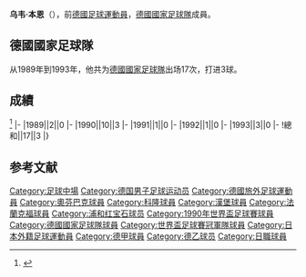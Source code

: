 {{Infobox football biography
|name=乌韦·本恩
|image=Uwe Bein.jpg
|fullname=Uwe Bein
|birth_date={{Birth date and age|1960|9|26}}
|cityofbirth=[[黑林根|黑林根]]
|countryofbirth=[[德國|德國]]
|height=
|position=[[中场|中场]]
|currentclub=
|years=1978-1984<br/>1984-1987<br/>1987-1989<br/>1989-1994<br/>1994-1997<br/>1997-1998
|clubs=[[奥芬巴赫踢球者足球俱乐部|奥芬巴赫]]<br/>[[科隆足球俱乐部|科隆]]<br/>[[汉堡体育俱乐部|漢堡]]<br/>[[法兰克福足球俱乐部|法蘭克福]]<br/>[[浦和紅鑽|浦和紅鑽]]<br/>[[VfB吉森|吉森]]
|caps(goals)=
|nationalyears=1989-1993
|nationalteam=[[德國國家足球隊|德國]]
|nationalcaps(goals)=17 (3)
}}
'''乌韦·本恩'''（{{Bd|1960年|9月26日||}}），前[[德國|德國]][[足球|足球]][[運動員|運動員]]，[[德國國家足球隊|德國國家足球隊]]成員。

==德國國家足球隊==
从1989年到1993年，他共为[[德國國家足球隊|德國國家足球隊]]出场17次，打进3球。

==成績==
<ref>{{Cite web |url=http://www.national-football-teams.com/player/14284/Uwe_Bein.html |title=National Football Teams |accessdate=2015-09-14 |archive-date=2020-11-25 |archive-url=https://web.archive.org/web/20201125023313/https://www.national-football-teams.com/player/14284/Uwe_Bein.html |dead-url=no }}</ref>
{{Football player national team statistics|GER}}
|-
|1989||2||0
|-
|1990||10||3
|-
|1991||1||0
|-
|1992||1||0
|-
|1993||3||0
|-
!總和||17||3
|}

==参考文献==
{{reflist}}

{{Germany-sport-bio-stub}}
{{Soccer-player-stub}}
{{1990年世界杯足球赛西德参赛名单}}
{{DEFAULTSORT:Bein, Uwe}}
[[Category:足球中場|Category:足球中場]]
[[Category:德国男子足球运动员|Category:德国男子足球运动员]]
[[Category:德國旅外足球運動員|Category:德國旅外足球運動員]]
[[Category:奧芬巴克球員|Category:奧芬巴克球員]]
[[Category:科隆球員|Category:科隆球員]]
[[Category:漢堡球員|Category:漢堡球員]]
[[Category:法蘭克福球員|Category:法蘭克福球員]]
[[Category:浦和红宝石球员|Category:浦和红宝石球员]]
[[Category:1990年世界盃足球賽球員|Category:1990年世界盃足球賽球員]]
[[Category:德國國家足球隊球員|Category:德國國家足球隊球員]]
[[Category:世界盃足球賽冠軍隊球員|Category:世界盃足球賽冠軍隊球員]]
[[Category:日本外籍足球運動員|Category:日本外籍足球運動員]]
[[Category:德甲球員|Category:德甲球員]]
[[Category:德乙球员|Category:德乙球员]]
[[Category:日職球員|Category:日職球員]]